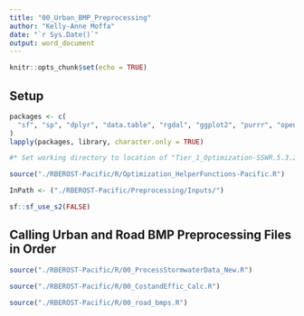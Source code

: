 ```yaml
---
title: "00_Urban_BMP_Preprocessing"
author: "Kelly-Anne Moffa"
date: "`r Sys.Date()`"
output: word_document
---
```


```r
knitr::opts_chunk$set(echo = TRUE)
```

## Setup



```r
packages <- c(
  "sf", "sp", "dplyr", "data.table", "rgdal", "ggplot2", "purrr", "openxlsx", "stringr", "tidyr", "foreign"
)
lapply(packages, library, character.only = TRUE)

#* Set working directory to location of "Tier_1_Optimization-SSWR.5.3.2" folder *#

source("./RBEROST-Pacific/R/Optimization_HelperFunctions-Pacific.R")

InPath <- ("./RBEROST-Pacific/Preprocessing/Inputs/")

sf::sf_use_s2(FALSE)
```

## Calling Urban and Road BMP Preprocessing Files in Order


```r
source("./RBEROST-Pacific/R/00_ProcessStormwaterData_New.R")
```

```r
source("./RBEROST-Pacific/R/00_CostandEffic_Calc.R")
```

```r
source("./RBEROST-Pacific/R/00_road_bmps.R")
```

